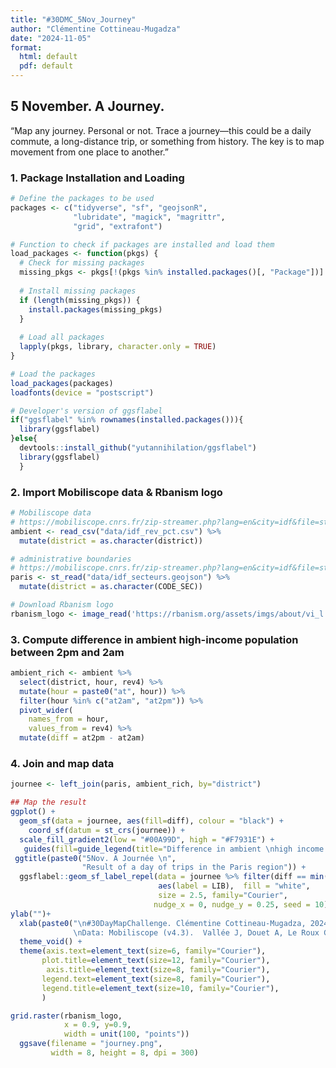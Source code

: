 ```yaml
---
title: "#30DMC_5Nov_Journey"
author: "Clémentine Cottineau-Mugadza"
date: "2024-11-05"
format: 
  html: default
  pdf: default
---
```


## 5 November. A Journey.

"Map any journey. Personal or not. Trace a journey—this could be a daily commute, a long-distance trip, or something from history. The key is to map movement from one place to another."

### 1. Package Installation and Loading

```r
# Define the packages to be used
packages <- c("tidyverse", "sf", "geojsonR", 
              "lubridate", "magick", "magrittr",
              "grid", "extrafont")

# Function to check if packages are installed and load them
load_packages <- function(pkgs) {
  # Check for missing packages
  missing_pkgs <- pkgs[!(pkgs %in% installed.packages()[, "Package"])]
  
  # Install missing packages
  if (length(missing_pkgs)) {
    install.packages(missing_pkgs)
  }
  
  # Load all packages
  lapply(pkgs, library, character.only = TRUE)
}

# Load the packages
load_packages(packages)
loadfonts(device = "postscript")

# Developer's version of ggsflabel
if("ggsflabel" %in% rownames(installed.packages())){
  library(ggsflabel)
}else{
  devtools::install_github("yutannihilation/ggsflabel")
  library(ggsflabel)
  }


```

### 2. Import Mobiliscope data & Rbanism logo

```r
# Mobiliscope data
# https://mobiliscope.cnrs.fr/zip-streamer.php?lang=en&city=idf&file=stacked/rev_choro_stacked.csv&layers=1
ambient <- read_csv("data/idf_rev_pct.csv") %>%
  mutate(district = as.character(district))

# administrative boundaries
# https://mobiliscope.cnrs.fr/zip-streamer.php?lang=en&city=idf&file=stacked/rev_choro_stacked.csv&layers=1
paris <- st_read("data/idf_secteurs.geojson") %>%
  mutate(district = as.character(CODE_SEC))

# Download Rbanism logo
rbanism_logo <- image_read('https://rbanism.org/assets/imgs/about/vi_l.jpg')
```

### 3. Compute difference in ambient high-income population between 2pm and 2am

```r
ambient_rich <- ambient %>%
  select(district, hour, rev4) %>%
  mutate(hour = paste0("at", hour)) %>%
  filter(hour %in% c("at2am", "at2pm")) %>%
  pivot_wider(
    names_from = hour,
    values_from = rev4) %>%
  mutate(diff = at2pm - at2am)
```

### 4. Join and map data

```r
journee <- left_join(paris, ambient_rich, by="district") 

## Map the result
ggplot() +
  geom_sf(data = journee, aes(fill=diff), colour = "black") +
    coord_sf(datum = st_crs(journee)) +
  scale_fill_gradient2(low = "#00A99D", high = "#F7931E") +
   guides(fill=guide_legend(title="Difference in ambient \nhigh income population \nbetween 2pm and 2am \n-: more people at night \n+: more people during the day")) +
 ggtitle(paste0("5Nov. A Journée \n",
                "Result of a day of trips in the Paris region")) +
  ggsflabel::geom_sf_label_repel(data = journee %>% filter(diff == min(diff) | diff == max(diff)), 
                                 aes(label = LIB),  fill = "white",
                                 size = 2.5, family="Courier",
                                nudge_x = 0, nudge_y = 0.25, seed = 10) +
ylab("")+
  xlab(paste0("\n#30DayMapChallenge. Clémentine Cottineau-Mugadza, 2024. 
              \nData: Mobiliscope (v4.3).  Vallée J, Douet A, Le Roux G, \nCommenges H, Lecomte C, Villard E (2024). Mobiliscope, \nan open platform to explore cities and social mix around the clock. \nwww.mobiliscope.cnrs.fr doi:10.5281/zenodo.11111161 \nEnquête Globale Transport (EGT) 2010 - Paris / Ile-de-France \nDRIEA-STIF-OMNIL (prod.), Progedo (distrib.)")) +
  theme_void() +
  theme(axis.text=element_text(size=6, family="Courier"),
       plot.title=element_text(size=12, family="Courier"),
        axis.title=element_text(size=8, family="Courier"),
       legend.text=element_text(size=8, family="Courier"),
       legend.title=element_text(size=10, family="Courier"),
       ) 

grid.raster(rbanism_logo,
            x = 0.9, y=0.9,
            width = unit(100, "points"))
  ggsave(filename = "journey.png",
         width = 8, height = 8, dpi = 300)

```
